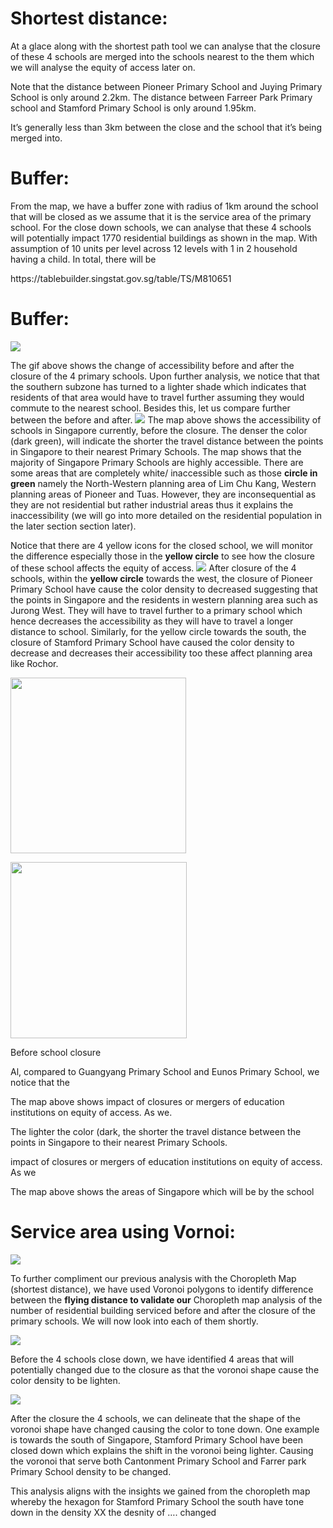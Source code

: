 # Shortest distance:

At a glace along with the shortest path tool we can analyse that the closure of these 4 schools are merged into the schools nearest to the them which we will analyse the equity of access later on.

Note that the distance between Pioneer Primary School and Juying Primary School is only around 2.2km. The distance between Farreer Park Primary school and Stamford Primary School is only around 1.95km.

It's generally less than 3km between the close and the school that it's being merged into.

# Buffer:

From the map, we have a buffer zone with radius of 1km around the school that will be closed as we assume that it is the service area of the primary school. For the close down schools, we can analyse that these 4 schools will potentially impact 1770 residential buildings as shown in the map. With assumption of 10 units per level across 12 levels with 1 in 2 household having a child. In total, there will be

https://tablebuilder.singstat.gov.sg/table/TS/M810651

# Buffer:

![](images/acc.gif)

The gif above shows the change of accessibility before and after the closure of the 4 primary schools. Upon further analysis, we notice that that the southern subzone has turned to a lighter shade which indicates that residents of that area would have to travel further assuming they would commute to the nearest school. Besides this, let us compare further between the before and after.
![](https://lh5.googleusercontent.com/ehXoH0mB4-sffVd-Du37Bh5i3crb8YHwPGs6pRntIvNJB8FrkJd2KgT6lA_5EbCl_X2juoKduUgbraw0AfIUL2UHWlx9d4UALAuamI63w7UWv2cuK8RJFSmc2CckbEuySRWjDjR8VJVMMEWPwjZXUH6XbUwbxIFlJUw01oei6XJ5F12P6SMp7RATbmHs)
The map above shows the accessibility of schools in Singapore currently, before the closure. The denser the color (dark green), will indicate the shorter the travel distance between the points in Singapore to their nearest Primary Schools. The map shows that the majority of Singapore Primary Schools are highly accessible. There are some areas that are completely white/ inaccessible such as those **circle in green** namely the North-Western planning area of Lim Chu Kang, Western planning areas of Pioneer and Tuas. However, they are inconsequential as they are not residential but rather industrial areas thus it explains the inaccessibility (we will go into more detailed on the residential population in the later section section later).

Notice that there are 4 yellow icons for the closed school, we will monitor the difference especially those in the **yellow circle** to see how the closure of these school affects the equity of access.
![](images/paste-E557B84F.png)
After closure of the 4 schools, within the **yellow circle** towards the west, the closure of Pioneer Primary School have cause the color density to decreased suggesting that the points in Singapore and the residents in western planning area such as Jurong West. They will have to travel further to a primary school which hence decreases the accessibility as they will have to travel a longer distance to school. Similarly, for the yellow circle towards the south, the closure of Stamford Primary School have caused the color density to decrease and decreases their accessibility too these affect planning area like Rochor.

![](images/photo_6248838564691424288_w.jpg){width="281"}

![](images/photo_6248838564691424289_w.jpg){width="282"}

Before school closure

Al, compared to Guangyang Primary School and Eunos Primary School, we notice that the

The map above shows impact of closures or mergers of education institutions on equity of access. As we.

The lighter the color (dark, the shorter the travel distance between the points in Singapore to their nearest Primary Schools.

impact of closures or mergers of education institutions on equity of access. As we

The map above shows the areas of Singapore which will be by the school

# Service area using Vornoi:

![](images/gifTest.gif)

To further compliment our previous analysis with the Choropleth Map (shortest distance), we have used Voronoi polygons to identify difference between the **flying distance to validate our** Choropleth map analysis of the number of residential building serviced before and after the closure of the primary schools. We will now look into each of them shortly.

![](images/WhatsApp%20Image%202022-10-20%20at%207.51.23%20PM.jpeg)

Before the 4 schools close down, we have identified 4 areas that will potentially changed due to the closure as that the voronoi shape cause the color density to be lighten.

![](images/WhatsApp%20Image%202022-10-20%20at%207.52.38%20PM.jpeg)

After the closure the 4 schools, we can delineate that the shape of the voronoi shape have changed causing the color to tone down. One example is towards the south of Singapore, Stamford Primary School have been closed down which explains the shift in the voronoi being lighter. Causing the voronoi that serve both Cantonment Primary School and Farrer park Primary School density to be changed.

This analysis aligns with the insights we gained from the choropleth map whereby the hexagon for Stamford Primary School the south have tone down in the density XX the desnity of .... changed
